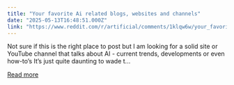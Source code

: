 ```yaml
---
title: "Your favorite Ai related blogs, websites and channels"
date: "2025-05-13T16:48:51.000Z"
link: "https://www.reddit.com/r/artificial/comments/1klqw6w/your_favorite_ai_related_blogs_websites_and/"
---
```


Not sure if this is the right place to post but I am looking for a solid site or YouTube channel that talks about AI - current trends, developments or even how-to’s
 It’s just quite daunting to wade t...

[Read more](https://www.reddit.com/r/artificial/comments/1klqw6w/your_favorite_ai_related_blogs_websites_and/)
